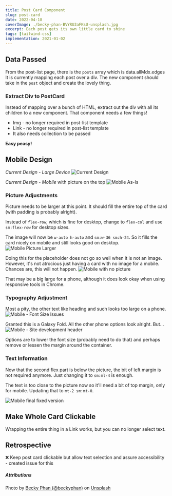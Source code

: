 ```yaml
---
title: Post Card Component
slug: post-card
date: 2022-04-18
coverImage: ./becky-phan-BVYRU3aFKsU-unsplash.jpg
excerpt: Each post gets its own little card to shine
tags: [tailwind-css]
implementation: 2021-01-02
---
```


## Data Passed

From the post-list page, there is the `posts` array which is data.allMdx.edges
It is currently mapping each post over a div.
The new component should take in the `post` object and create the lovely thing.

### Extract Div to PostCard

Instead of mapping over a bunch of HTML, extract out the div with all its children to a new component. That component needs a few things!

- Img - no longer required in post-list template
- Link - no longer required in post-list template
- It also needs collection to be passed

**Easy peasy!**

## Mobile Design

_Current Design - Large Device_
![Current Design](01-current-design.png)

_Current Design - Mobile_ with picture on the top
![Mobile As-Is](02-mobile-as-is.png)

### Picture Adjustments

Picture needs to be larger at this point. It should fill the entire top of the card (with padding is probably alright).

Instead of `flex-row`, which is fine for desktop, change to `flex-col` and use `sm:flex-row` for desktop sizes.

The image will now be `w-auto h-auto` and `sm:w-36 sm:h-24`. So it fills the card nicely on mobile and still looks good on desktop.
![Mobile Picture Larger](03-mobile-picture-larger.png)

Doing this for the placeholder does not go so well when it is not an image. However, it's not atrocious just having a card with no image for a mobile. Chances are, this will not happen.
![Mobile with no picture](04-mobile-no-picture.png)

That may be a big large for a phone, although it does look okay when using responsive tools in Chrome.

### Typography Adjustment

Most a pity, the other text like heading and such looks too large on a phone.
![Mobile - Font Size Issues](05-mobile-galaxy-fold.png)

Granted this is a Galaxy Fold. All the other phone options look alright. But…
![Mobile - Site development header](06-site-development-header-mobile.png)

Options are to lower the font size (probably need to do that) and perhaps remove or lessen the margin around the container.

### Text Information

Now that the second flex part is below the picture, the bit of left margin is not required anymore. Just changing it to `sm:ml-4` is enough.

The text is too close to the picture now so it'll need a bit of top margin, only for mobile. Updating that to `mt-2 sm:mt-0`.

![Mobile final fixed version](07-mobile-fixed.png)

## Make Whole Card Clickable

Wrapping the entire thing in a Link works, but you can no longer select text.

## Retrospective

❌ Keep post card clickable but allow text selection and assure accessibility - created issue for this

##### Attributions

Photo by [Becky Phan (@beckyphan)](https://unsplash.com/@beckyphan?utm_source=unsplash&utm_medium=referral&utm_content=creditCopyText)
on [Unsplash](https://unsplash.com/s/photos/postcard?utm_source=unsplash&utm_medium=referral&utm_content=creditCopyText)
